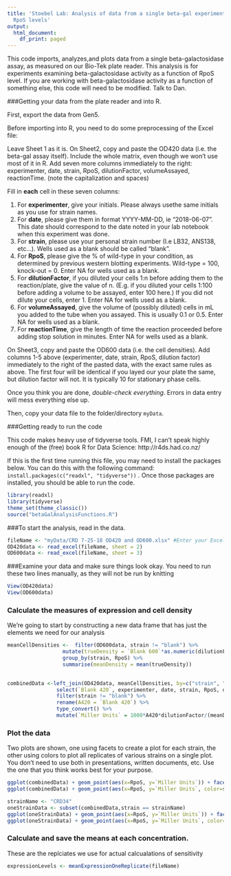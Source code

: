 ```yaml
---
title: 'Stoebel Lab: Analysis of data from a single beta-gal experiment with multiple
  RpoS levels'
output:
  html_document:
    df_print: paged
---
```


This code imports, analyzes,and plots data from a single beta-galactosidase assay, as measured on our Bio-Tek plate reader. This analysis is for experiments examining beta-galactosidase activity as a function of RpoS level. If you are working with beta-galactosidase activity as a function of something else, this code will need to be modified. Talk to Dan.

###Getting your data from the plate reader and into R.

First, export the data from Gen5.

Before importing into R, you need to do some preprocessing of the Excel file:

Leave Sheet 1 as it is.
On Sheet2, copy and paste the OD420 data (i.e. the beta-gal assay itself). Include the whole matrix, even though we won't use most of it in R.
Add seven more columns immediately to the right: experimenter, date, strain, RpoS, dilutionFactor, volumeAssayed, reactionTime. (note the capitalization and spaces)

Fill in **each** cell in these seven columns:  

1. For **experimenter**, give your initials. Please always usethe same initials as you use for strain names.
2. For **date**, please give them in format YYYY-MM-DD, ie "2018-06-07". This date should correspond to the date noted in your lab notebook when this experiment was done.
3. For **strain**, please use your personal strain number (I.e LB32, ANS138, etc...). Wells used as a blank should be called "blank".  
4. For **RpoS**, please give the % of wild-type in your condition, as determined by previous western blotting experiments. Wild-type = 100, knock-out = 0. Enter NA for wells used as a blank.  
5. For **dilutionFactor**, if you diluted your cells 1:n before adding them to the reaction/plate, give the value of n. (E.g. if you diluted your cells 1:100 before adding a volume to be assayed, enter 100 here.) If you did not dilute your cells, enter 1. Enter NA for wells used as a blank.
6. For **volumeAssayed**, give the volume of (possibly diluted) cells in mL you added to the tube when you assayed. This is usually 0.1 or 0.5. Enter NA for wells used as a blank.
7. For **reactionTime**, give the length of time the reaction proceeded before adding stop solution in minutes. Enter NA for wells used as a blank.

On Sheet3, copy and paste the OD600 data (i.e. the cell densities).
Add columns 1-5 above (experimenter, date, strain, RpoS, dilution factor) immediately to the right of the pasted data, with the exact same rules as above. The first four will be identical if you layed our your plate the same, but dilution factor will not. It is typically 10 for stationary phase cells.

Once you think you are done, *double-check everything*. Errors in data entry will mess everything else up.

Then, copy your data file to the folder/directory `myData`. 

###Getting ready to run the code

This code makes heavy use of tidyverse tools. FMI, I can't speak highly enough of the (free) book R for Data Science: http://r4ds.had.co.nz/ 

If this is the first time running this file, you may need to install the packages below. You can do this with the following command:   `install.packages(c("readxl", "tidyverse"))` . Once those packages are installed, you should be able to run the code. 

```r
library(readxl)
library(tidyverse)
theme_set(theme_classic())
source("betaGalAnalysisFunctions.R")
```

###To start the analysis, read in the data.

```r
fileName <- "myData/CRD 7-25-18 OD420 and OD600.xlsx" #Enter your Excel file here. Remember that tab completion will help you get the path & name correct
OD420data <- read_excel(fileName, sheet = 2)
OD600data <- read_excel(fileName, sheet = 3)
```

###Examine your data and make sure things look okay. 
You need to run these two lines manually, as they will not be run by knitting
```r
View(OD420data)
View(OD600data)
```

### Calculate the measures of expression and cell density

We're going to start by constructing a new data frame that has just the elements we need for our analysis 
```r
meanCellDensities <-  filter(OD600data, strain != "blank") %>%
                  mutate(trueDensity = `Blank 600`*as.numeric(dilutionFactor)) %>%
                  group_by(strain, RpoS) %>% 
                  summarise(meanDensity = mean(trueDensity)) 
  

combinedData <-left_join(OD420data, meanCellDensities, by=c("strain", "RpoS")) %>%
                select(`Blank 420`, experimenter, date, strain, RpoS, dilutionFactor, volumeAssayed, reactionTime, meanDensity) %>%
                filter(strain != "blank") %>%
                rename(A420 = `Blank 420`) %>%
                type_convert() %>%
                mutate(`Miller Units` = 1000*A420*dilutionFactor/(meanDensity*volumeAssayed*reactionTime))

```

### Plot the data

Two plots are shown, one using facets to create a plot for each strain, the other using colors to plot all replicates of various strains on a single plot. You don't need to use both in presentations, written documents, etc. Use the one that you think works best for your purpose. 

```r
ggplot(combinedData) + geom_point(aes(x=RpoS, y=`Miller Units`)) + facet_grid(.~strain) 
ggplot(combinedData) + geom_point(aes(x=RpoS, y=`Miller Units`, color=strain))
```

```r
strainName <- "CRD34"
oneStrainData <- subset(combinedData,strain == strainName)
ggplot(oneStrainData) + geom_point(aes(x=RpoS, y=`Miller Units`)) + facet_grid(.~strain) 
ggplot(oneStrainData) + geom_point(aes(x=RpoS, y=`Miller Units`, color=strain))
```

### Calculate and save the means at each concentration. 

These are the replciates we use for actual calcualations of sensitivity

```r
expressionLevels <- meanExpressionOneReplicate(fileName)
```


